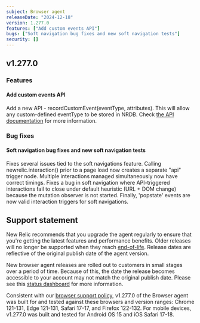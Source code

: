 ```yaml
---
subject: Browser agent
releaseDate: "2024-12-18"
version: 1.277.0
features: ["Add custom events API"]
bugs: ["Soft navigation bug fixes and new soft navigation tests"]
security: []
---
```


## v1.277.0

### Features

#### Add custom events API
Add a new API - recordCustomEvent(eventType, attributes). This will allow any custom-defined eventType to be stored in NRDB. Check [the API documentation](https://docs.newrelic.com/docs/browser/new-relic-browser/browser-apis/recordcustomevent/) for more information.


### Bug fixes

#### Soft navigation bug fixes and new soft navigation tests
Fixes several issues tied to the soft navigations feature.  Calling newrelic.interaction() prior to a page load now creates a separate "api" trigger node. Multiple interactions managed simultaneously now have correct timings. Fixes a bug in soft navigation where API-triggered interactions fail to close under default heuristic (URL + DOM change) because the mutation observer is not started. Finally, 'popstate' events are now valid interaction triggers for soft navigations.

## Support statement

New Relic recommends that you upgrade the agent regularly to ensure that you're getting the latest features and performance benefits. Older releases will no longer be supported when they reach [end-of-life](https://docs.newrelic.com/docs/browser/browser-monitoring/getting-started/browser-agent-eol-policy/). Release dates are reflective of the original publish date of the agent version.

New browser agent releases are rolled out to customers in small stages over a period of time. Because of this, the date the release becomes accessible to your account may not match the original publish date. Please see this [status dashboard](https://newrelic.github.io/newrelic-browser-agent-release/) for more information.

Consistent with our [browser support policy](https://docs.newrelic.com/docs/browser/new-relic-browser/getting-started/compatibility-requirements-browser-monitoring/#browser-types), v1.277.0 of the Browser agent was built for and tested against these browsers and version ranges: Chrome 121-131, Edge 121-131, Safari 17-17, and Firefox 122-132. For mobile devices, v1.277.0 was built and tested for Android OS 15 and iOS Safari 17-18.